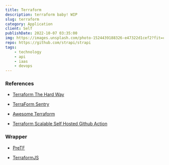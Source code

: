 ```yaml
---
title: Terraform
description: terraform baby! WIP
slug: terraform
category: Application
client: Self
publishDate: 2022-10-07 03:35:00
img: https://images.unsplash.com/photo-1524439188326-e47322d1cef2?fit=crop&w=1400&h=700&q=75
repo: https://github.com/strapi/strapi
tags:
    - technology
    - api
    - iaas
    - devops
---
```



### References

-   [Terraform The Hard Way](https://github.com/AdminTurnedDevOps/Terraform-The-Hard-Way)

-   [TerraForm Sentry](https://github.com/jianyuan/terraform-provider-sentry)

-   [Awesome Terraform](https://github.com/shuaibiyy/awesome-terraform)

-   [Terraform Scalable Self Hosted Github Action](https://github.com/philips-labs/terraform-aws-github-runner)

### Wrapper

-   [PreTF](https://github.com/raymondbutcher/pretf)

-   [TerraformJS](https://github.com/mdawar/terraformjs)
